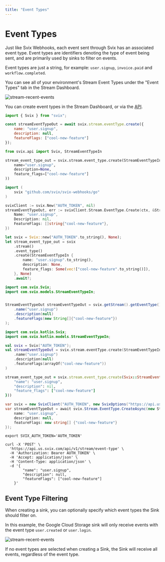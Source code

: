 ```yaml
---
title: "Event Types"
---
```



# Event Types

Just like Svix Webhooks, each event sent through Svix has an associated event type. Event types are identifiers denoting the type of event being sent, and are primarily used by sinks to filter on events.

Event types are just a string, for example: `user.signup`, `invoice.paid` and `workflow.completed`.

You can see all of your environment's Stream Event Types under the "Event Types" tab in the Stream Dashboard.

![stream-recent-events](../img/stream/event-type-list.png)

You can create event types in the Stream Dashboard, or via the [API](https://api.svix.com/docs#tag/Stream-Event-Type/operation/v1.stream.event-type.create).

<CodeTabs>
<TabItem value="js">

```js
import { Svix } from "svix";

const streamEventTypeOut = await svix.stream.eventType.create({
    name: "user.signup",
    description: null,
    featureFlags: ["cool-new-feature"]
});
```

</TabItem>
<TabItem value="py">

```python
from svix.api import Svix, StreamEventTypeIn

stream_event_type_out = svix.stream.event_type.create(StreamEventTypeIn(
    name="user.signup",
    description=None,
    feature_flags=["cool-new-feature"]
))
```

</TabItem>
<TabItem value="go">

```go
import (
	svix "github.com/svix/svix-webhooks/go"
)

svixClient := svix.New("AUTH_TOKEN", nil)
streamEventTypeOut, err := svixClient.Stream.EventType.Create(ctx, &StreamEventTypeIn{
    Name: "user.signup",
    Description: nil,
    FeatureFlags: []string{"cool-new-feature"},
})
```

</TabItem>
<TabItem value="rust">

```rust
let svix = Svix::new("AUTH_TOKEN".to_string(), None);
let stream_event_type_out = svix
    .stream()
    .event_type()
    .create(StreamEventTypeIn {
        name: "user.signup".to_string(),
        description: None,
        feature_flags: Some(vec!["cool-new-feature".to_string()]),
    }, None)
    .await?;
```

</TabItem>
<TabItem value="java">

```java
import com.svix.Svix;
import com.svix.models.StreamEventTypeIn;


StreamEventTypeOut streamEventTypeOut = svix.getStream().getEventType().create(new StreamEventTypeIn()
    .name("user.signup")
    .description(null)
    .featureFlags(new String[]{"cool-new-feature"})
);
```

</TabItem>
<TabItem value="kotlin">

```kotlin
import com.svix.kotlin.Svix;
import com.svix.kotlin.models.StreamEventTypeIn;

val svix = Svix("AUTH_TOKEN");
val streamEventTypeOut = svix.stream.eventType.create(StreamEventTypeIn()
    .name("user.signup")
    .description(null)
    .featureFlags(arrayOf("cool-new-feature"))
)
```

</TabItem>
<TabItem value="ruby">

```ruby
stream_event_type_out = svix.stream.event_type.create(Svix::StreamEventTypeIn.new({
    "name": "user.signup",
    "description": nil,
    "feature_flags": ["cool-new-feature"]
}))
```

</TabItem>
<TabItem value="csharp">

```csharp
var svix = new SvixClient("AUTH_TOKEN", new SvixOptions("https://api.us.svix.com"));
var streamEventTypeOut = await svix.Stream.EventType.CreateAsync(new StreamEventTypeIn{
    name: "user.signup",
    description: null,
    featureFlags: new string[] {"cool-new-feature"}
});
```

</TabItem>
<TabItem value="curl">

```shell
export SVIX_AUTH_TOKEN='AUTH_TOKEN'

curl -X 'POST' \
  'https://api.us.svix.com/api/v1/stream/event-type' \
  -H 'Authorization: Bearer AUTH_TOKEN' \
  -H 'Accept: application/json' \
  -H 'Content-Type: application/json' \
  -d '{
        "name": "user.signup",
        "description": null,
        "featureFlags": ["cool-new-feature"]
    }'
```

</TabItem>
</CodeTabs>

## Event Type Filtering

When creating a sink, you can optionally specify which event types the Sink should filter on.

In this example, the Google Cloud Storage sink will only receive events with the event type `user.created` or `user.login`.

![stream-recent-events](../img/stream/sink-event-type-filtering.png)

If no event types are selected when creating a Sink, the Sink will receive all events, regardless of the event type.